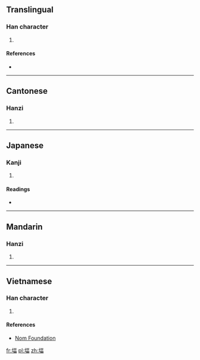 ==Translingual==

===Han character===
{{Han char|rn=32|rad=土|as=09|sn=12|four=4116<sub>6</sub>|canj=土一口田 (GMRW)|ids=⿰[[土]][[畐]]}}

# {{defn|Han|sort=土09}}

====References====
* {{Han ref|kx=0233.030|dkj=05242|dj=0470.220|hdz=10461.030|uh=581B|ud=22555|bh=D8AA|bd=55466}}

----

==Cantonese==

===Hanzi===
{{yue-hanzi|jyut=|y=pik1}}

# {{defn|lang=yue|sort=土09}}

----

==Japanese==

===Kanji===
{{ja-kanji|grade=|rs=土09}}

# {{defn|lang=ja|sort=土09}}

====Readings====
* {{ja-readings|on=[[ひよく]] (hiyoku), [[ひき]] (hiki)|kun=[[つちくれ]] (tsuchikure)}}

----

==Mandarin==

===Hanzi===
{{cmn-hanzi|pin=[[bì]] ([[bi4]])|wg=pi<sup>4</sup>}}

# {{defn|lang=cmn|sort=土09}}

----

==Vietnamese==

===Han character===
{{vi-hantu|[[bực]], [[bậc]], [[bức]]|rs=土09}}

# {{defn|lang=vi|sort=一00}}

====References====
*[http://nomfoundation.org/common/nom_details.php?codepoint=581b Nom Foundation]

[[fr:堛]]
[[pl:堛]]
[[zh:堛]]